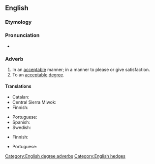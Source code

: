 ==English==

===Etymology===
{{PIE root|en|keh₂p}}
{{suffix|acceptable|ly|lang=en}}

===Pronunciation===
* {{a|US}} {{IPA|/æk.ˈsɛp.tə.bli/|lang=en}}

===Adverb===
{{en-adv}}

# In an [[acceptable]] manner; in a manner to please or give satisfaction.
# To an [[acceptable]] [[degree]].

====Translations====
{{trans-top|in an acceptable manner}}
* Catalan: {{t+|ca|acceptablement}}
* Central Sierra Miwok: {{t|csm|ˀoká·šy·-j}}
* Finnish: {{t+|fi|hyväksyttävästi}}
{{trans-mid}}
* Portuguese: {{t|pt|aceitavelmente}}
* Spanish: {{t+|es|aceptablemente}}
* Swedish: {{t+|sv|acceptabelt}}
{{trans-bottom}}

{{trans-top|to an acceptable degree}}
* Finnish: {{t|fi|hyväksyttävän}}
{{trans-mid}}
* Portuguese: {{t|pt|aceitavelmente}}
{{trans-bottom}}

[[Category:English degree adverbs]]
[[Category:English hedges]]
